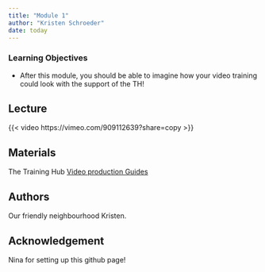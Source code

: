 ```yaml
---
title: "Module 1"
author: "Kristen Schroeder"
date: today
---
```


::: {.callout-tip}
### Learning Objectives

- After this module, you should be able to imagine how your video training could look with the support of the TH!
:::

## Lecture

{{< video https://vimeo.com/909112639?share=copy >}}

## Materials
The Training Hub <a href="https://doi.org/10.17044/scilifelab.24599835.v1">Video production Guides</a>

## Authors
Our friendly neighbourhood Kristen.

## Acknowledgement
Nina for setting up this github page!